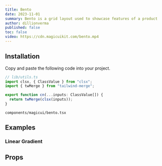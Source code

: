 ```yaml
---
title: Bento
date: 2023-11-01
summary: Bento is a grid layout used to showcase features of a product in a simple and elegant way.
author: dillionverma
published: false
toc: false
video: https://cdn.magicuikit.com/bento.mp4
---
```


<ComponentPreview name="bento-demo" />

<Steps>

<Step>

## Installation

Copy and paste the following code into your project.

```typescript
// lib/utils.ts
import clsx, { ClassValue } from "clsx";
import { twMerge } from "tailwind-merge";

export function cn(...inputs: ClassValue[]) {
  return twMerge(clsx(inputs));
}
```

```text
components/magicui/bento.tsx
```

</Step>

</Steps>

## Examples

<ComponentPreview name="bento-demo-vertical" />

### Linear Gradient

## Props
